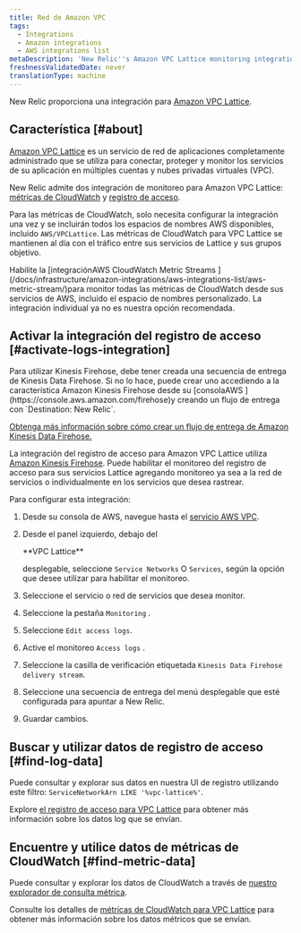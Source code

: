 ```yaml
---
title: Red de Amazon VPC
tags:
  - Integrations
  - Amazon integrations
  - AWS integrations list
metaDescription: 'New Relic''s Amazon VPC Lattice monitoring integration: how to enable it, and the data it reports.'
freshnessValidatedDate: never
translationType: machine
---
```


New Relic proporciona una integración para [Amazon VPC Lattice](https://docs.aws.amazon.com/vpc-lattice/latest/ug/what-is-vpc-lattice.html).

## Característica [#about]

[Amazon VPC Lattice](https://aws.amazon.com/vpc/lattice/) es un servicio de red de aplicaciones completamente administrado que se utiliza para conectar, proteger y monitor los servicios de su aplicación en múltiples cuentas y nubes privadas virtuales (VPC).

New Relic admite dos integración de monitoreo para Amazon VPC Lattice: [métricas de CloudWatch](https://docs.aws.amazon.com/vpc-lattice/latest/ug/monitoring-cloudwatch.html) y [registro de acceso](https://docs.aws.amazon.com/vpc-lattice/latest/ug/monitoring-access-logs.html).

Para las métricas de CloudWatch, solo necesita configurar la integración una vez y se incluirán todos los espacios de nombres AWS disponibles, incluido `AWS/VPCLattice`. Las métricas de CloudWatch para VPC Lattice se mantienen al día con el tráfico entre sus servicios de Lattice y sus grupos objetivo.

<Callout variant="important">
  Habilite la [integraciónAWS CloudWatch Metric Streams ](/docs/infrastructure/amazon-integrations/aws-integrations-list/aws-metric-stream/)para monitor todas las métricas de CloudWatch desde sus servicios de AWS, incluido el espacio de nombres personalizado. La integración individual ya no es nuestra opción recomendada.
</Callout>

## Activar la integración del registro de acceso [#activate-logs-integration]

<Callout variant="important">
  Para utilizar Kinesis Firehose, debe tener creada una secuencia de entrega de Kinesis Data Firehose. Si no lo hace, puede crear uno accediendo a la característica Amazon Kinesis Firehose desde su [consolaAWS ](https://console.aws.amazon.com/firehose)y creando un flujo de entrega con `Destination: New Relic`.

  [Obtenga más información sobre cómo crear un flujo de entrega de Amazon Kinesis Data Firehose.](https://docs.aws.amazon.com/firehose/latest/dev/basic-create.html?icmpid=docs_console_unmapped)
</Callout>

La integración del registro de acceso para Amazon VPC Lattice utiliza [Amazon Kinesis Firehose](https://aws.amazon.com/kinesis/data-firehose/). Puede habilitar el monitoreo del registro de acceso para sus servicios Lattice agregando monitoreo ya sea a la red de servicios o individualmente en los servicios que desea rastrear.

Para configurar esta integración:

1. Desde su consola de AWS, navegue hasta el [servicio AWS VPC](https://console.aws.amazon.com/vpc).

2. Desde el panel izquierdo, debajo del

   <DNT>
     **VPC Lattice**
   </DNT>

   desplegable, seleccione `Service Networks` O `Services`, según la opción que desee utilizar para habilitar el monitoreo.

3. Seleccione el servicio o red de servicios que desea monitor.

4. Seleccione la pestaña `Monitoring` .

5. Seleccione `Edit access logs`.

6. Active el monitoreo `Access logs` .

7. Seleccione la casilla de verificación etiquetada `Kinesis Data Firehose delivery stream`.

8. Seleccione una secuencia de entrega del menú desplegable que esté configurada para apuntar a New Relic.

9. Guardar cambios.

## Buscar y utilizar datos de registro de acceso [#find-log-data]

Puede consultar y explorar sus datos en nuestra UI de registro utilizando este filtro: `ServiceNetworkArn LIKE '%vpc-lattice%'`.

Explore [el registro de acceso para VPC Lattice](https://docs.aws.amazon.com/vpc-lattice/latest/ug/monitoring-access-logs.html) para obtener más información sobre los datos log que se envían.

## Encuentre y utilice datos de métricas de CloudWatch [#find-metric-data]

Puede consultar y explorar los datos de CloudWatch a través de [nuestro explorador de consulta métrica](/docs/data-apis/understand-data/metric-data/query-metric-data-type/).

Consulte los detalles de [métricas de CloudWatch para VPC Lattice](https://docs.aws.amazon.com/vpc-lattice/latest/ug/monitoring-cloudwatch.html) para obtener más información sobre los datos métricos que se envían.
